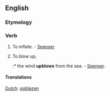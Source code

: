 ==English==

===Etymology===
{{prefix|up|blow}}

===Verb===
{{en-verb|upblows|upblowing|upblown}}

# {{transitive|obsolete}} To inflate. - [[Spenser]].
# {{transitive|obsolete}} To blow up;
#:* the wind '''upblows''' from the sea. - [[Spenser]].

====Translations====
[[Dutch]]: [[opblazen]]
